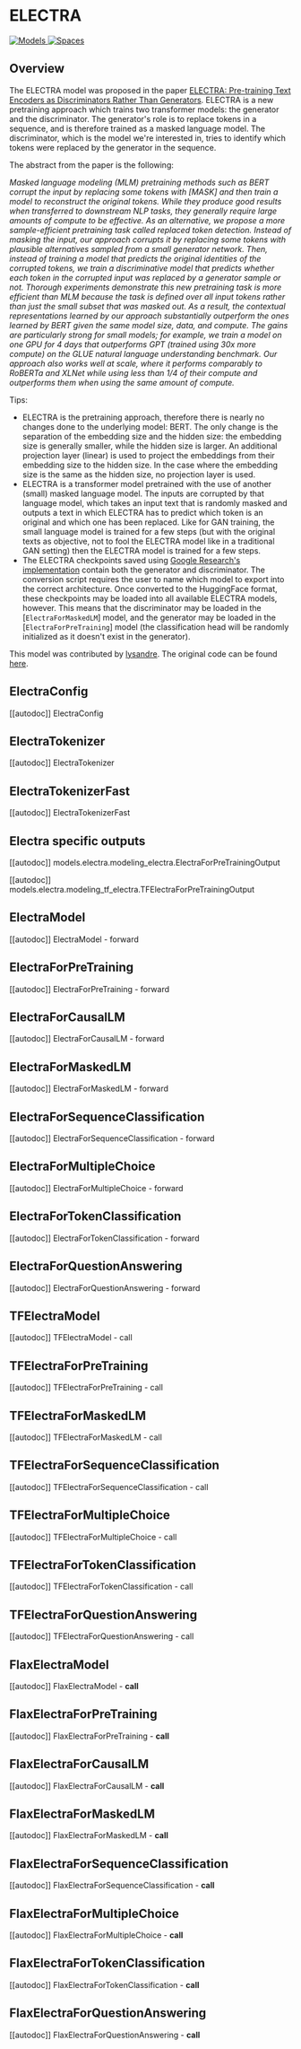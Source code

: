 <!--Copyright 2020 The HuggingFace Team. All rights reserved.

Licensed under the Apache License, Version 2.0 (the "License"); you may not use this file except in compliance with
the License. You may obtain a copy of the License at

http://www.apache.org/licenses/LICENSE-2.0

Unless required by applicable law or agreed to in writing, software distributed under the License is distributed on
an "AS IS" BASIS, WITHOUT WARRANTIES OR CONDITIONS OF ANY KIND, either express or implied. See the License for the
specific language governing permissions and limitations under the License.
-->

# ELECTRA

<div class="flex flex-wrap space-x-1">
<a href="https://huggingface.co/models?filter=electra">
<img alt="Models" src="https://img.shields.io/badge/All_model_pages-electra-blueviolet">
</a>
<a href="https://huggingface.co/spaces/docs-demos/electra_large_discriminator_squad2_512">
<img alt="Spaces" src="https://img.shields.io/badge/%F0%9F%A4%97%20Hugging%20Face-Spaces-blue">
</a>
</div>

## Overview

The ELECTRA model was proposed in the paper [ELECTRA: Pre-training Text Encoders as Discriminators Rather Than
Generators](https://openreview.net/pdf?id=r1xMH1BtvB). ELECTRA is a new pretraining approach which trains two
transformer models: the generator and the discriminator. The generator's role is to replace tokens in a sequence, and
is therefore trained as a masked language model. The discriminator, which is the model we're interested in, tries to
identify which tokens were replaced by the generator in the sequence.

The abstract from the paper is the following:

*Masked language modeling (MLM) pretraining methods such as BERT corrupt the input by replacing some tokens with [MASK]
and then train a model to reconstruct the original tokens. While they produce good results when transferred to
downstream NLP tasks, they generally require large amounts of compute to be effective. As an alternative, we propose a
more sample-efficient pretraining task called replaced token detection. Instead of masking the input, our approach
corrupts it by replacing some tokens with plausible alternatives sampled from a small generator network. Then, instead
of training a model that predicts the original identities of the corrupted tokens, we train a discriminative model that
predicts whether each token in the corrupted input was replaced by a generator sample or not. Thorough experiments
demonstrate this new pretraining task is more efficient than MLM because the task is defined over all input tokens
rather than just the small subset that was masked out. As a result, the contextual representations learned by our
approach substantially outperform the ones learned by BERT given the same model size, data, and compute. The gains are
particularly strong for small models; for example, we train a model on one GPU for 4 days that outperforms GPT (trained
using 30x more compute) on the GLUE natural language understanding benchmark. Our approach also works well at scale,
where it performs comparably to RoBERTa and XLNet while using less than 1/4 of their compute and outperforms them when
using the same amount of compute.*

Tips:

- ELECTRA is the pretraining approach, therefore there is nearly no changes done to the underlying model: BERT. The
  only change is the separation of the embedding size and the hidden size: the embedding size is generally smaller,
  while the hidden size is larger. An additional projection layer (linear) is used to project the embeddings from their
  embedding size to the hidden size. In the case where the embedding size is the same as the hidden size, no projection
  layer is used.
- ELECTRA is a transformer model pretrained with the use of another (small) masked language model. The inputs are corrupted by that language model, which takes an input text that is randomly masked and outputs a text in which ELECTRA has to predict which token is an original and which one has been replaced. Like for GAN training, the small language model is trained for a few steps (but with the original texts as objective, not to fool the ELECTRA model like in a traditional GAN setting) then the ELECTRA model is trained for a few steps.
- The ELECTRA checkpoints saved using [Google Research's implementation](https://github.com/google-research/electra)
  contain both the generator and discriminator. The conversion script requires the user to name which model to export
  into the correct architecture. Once converted to the HuggingFace format, these checkpoints may be loaded into all
  available ELECTRA models, however. This means that the discriminator may be loaded in the
  [`ElectraForMaskedLM`] model, and the generator may be loaded in the
  [`ElectraForPreTraining`] model (the classification head will be randomly initialized as it
  doesn't exist in the generator).

This model was contributed by [lysandre](https://huggingface.co/lysandre). The original code can be found [here](https://github.com/google-research/electra).


## ElectraConfig

[[autodoc]] ElectraConfig

## ElectraTokenizer

[[autodoc]] ElectraTokenizer

## ElectraTokenizerFast

[[autodoc]] ElectraTokenizerFast

## Electra specific outputs

[[autodoc]] models.electra.modeling_electra.ElectraForPreTrainingOutput

[[autodoc]] models.electra.modeling_tf_electra.TFElectraForPreTrainingOutput

## ElectraModel

[[autodoc]] ElectraModel
    - forward

## ElectraForPreTraining

[[autodoc]] ElectraForPreTraining
    - forward

## ElectraForCausalLM

[[autodoc]] ElectraForCausalLM
    - forward

## ElectraForMaskedLM

[[autodoc]] ElectraForMaskedLM
    - forward

## ElectraForSequenceClassification

[[autodoc]] ElectraForSequenceClassification
    - forward

## ElectraForMultipleChoice

[[autodoc]] ElectraForMultipleChoice
    - forward

## ElectraForTokenClassification

[[autodoc]] ElectraForTokenClassification
    - forward

## ElectraForQuestionAnswering

[[autodoc]] ElectraForQuestionAnswering
    - forward

## TFElectraModel

[[autodoc]] TFElectraModel
    - call

## TFElectraForPreTraining

[[autodoc]] TFElectraForPreTraining
    - call

## TFElectraForMaskedLM

[[autodoc]] TFElectraForMaskedLM
    - call

## TFElectraForSequenceClassification

[[autodoc]] TFElectraForSequenceClassification
    - call

## TFElectraForMultipleChoice

[[autodoc]] TFElectraForMultipleChoice
    - call

## TFElectraForTokenClassification

[[autodoc]] TFElectraForTokenClassification
    - call

## TFElectraForQuestionAnswering

[[autodoc]] TFElectraForQuestionAnswering
    - call

## FlaxElectraModel

[[autodoc]] FlaxElectraModel
    - __call__

## FlaxElectraForPreTraining

[[autodoc]] FlaxElectraForPreTraining
    - __call__

## FlaxElectraForCausalLM

[[autodoc]] FlaxElectraForCausalLM
    - __call__

## FlaxElectraForMaskedLM

[[autodoc]] FlaxElectraForMaskedLM
    - __call__

## FlaxElectraForSequenceClassification

[[autodoc]] FlaxElectraForSequenceClassification
    - __call__

## FlaxElectraForMultipleChoice

[[autodoc]] FlaxElectraForMultipleChoice
    - __call__

## FlaxElectraForTokenClassification

[[autodoc]] FlaxElectraForTokenClassification
    - __call__

## FlaxElectraForQuestionAnswering

[[autodoc]] FlaxElectraForQuestionAnswering
    - __call__

